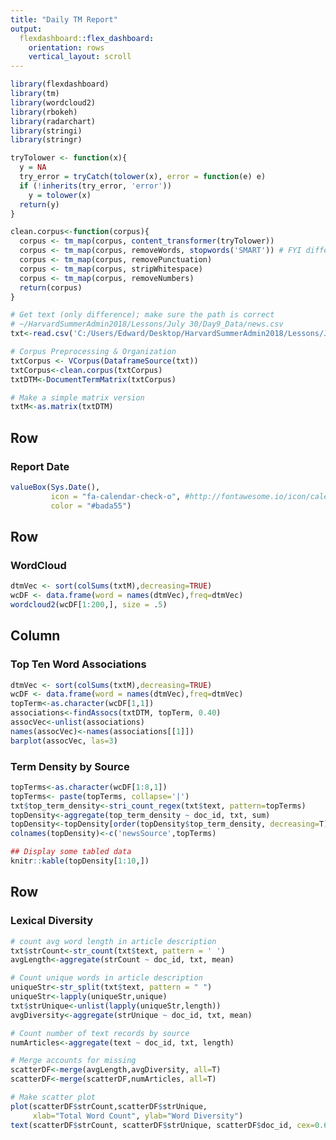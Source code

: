 ```yaml
---
title: "Daily TM Report"
output: 
  flexdashboard::flex_dashboard:
    orientation: rows
    vertical_layout: scroll
---
```


```r
library(flexdashboard)
library(tm)
library(wordcloud2)
library(rbokeh)
library(radarchart)
library(stringi)
library(stringr)

tryTolower <- function(x){
  y = NA
  try_error = tryCatch(tolower(x), error = function(e) e)
  if (!inherits(try_error, 'error'))
    y = tolower(x)
  return(y)
}

clean.corpus<-function(corpus){
  corpus <- tm_map(corpus, content_transformer(tryTolower))
  corpus <- tm_map(corpus, removeWords, stopwords('SMART')) # FYI different than training
  corpus <- tm_map(corpus, removePunctuation)
  corpus <- tm_map(corpus, stripWhitespace)
  corpus <- tm_map(corpus, removeNumbers)
  return(corpus)
}

# Get text (only difference); make sure the path is correct
# ~/HarvardSummerAdmin2018/Lessons/July 30/Day9_Data/news.csv
txt<-read.csv('C:/Users/Edward/Desktop/HarvardSummerAdmin2018/Lessons/July 30/Day9_Data/news.csv', stringsAsFactors = F, encoding = 'UTF-8')

# Corpus Preprocessing & Organization
txtCorpus <- VCorpus(DataframeSource(txt))
txtCorpus<-clean.corpus(txtCorpus)
txtDTM<-DocumentTermMatrix(txtCorpus)

# Make a simple matrix version
txtM<-as.matrix(txtDTM)
```

Row 
-----------------------------------------------------------------------

### Report Date

```r
valueBox(Sys.Date(), 
         icon = "fa-calendar-check-o", #http://fontawesome.io/icon/calendar-check-o/
         color = "#bada55")

```

Row
-----------------------------------------------------------------------

### WordCloud

```r
dtmVec <- sort(colSums(txtM),decreasing=TRUE)
wcDF <- data.frame(word = names(dtmVec),freq=dtmVec)
wordcloud2(wcDF[1:200,], size = .5)
```

Column 
-----------------------------------------------------------------------

### Top Ten Word Associations

```r
dtmVec <- sort(colSums(txtM),decreasing=TRUE)
wcDF <- data.frame(word = names(dtmVec),freq=dtmVec)
topTerm<-as.character(wcDF[1,1])
associations<-findAssocs(txtDTM, topTerm, 0.40)
assocVec<-unlist(associations)
names(assocVec)<-names(associations[[1]])
barplot(assocVec, las=3) 
```

### Term Density by Source

```r
topTerms<-as.character(wcDF[1:8,1])
topTerms<- paste(topTerms, collapse='|')
txt$top_term_density<-stri_count_regex(txt$text, pattern=topTerms)
topDensity<-aggregate(top_term_density ~ doc_id, txt, sum)
topDensity<-topDensity[order(topDensity$top_term_density, decreasing=T),]
colnames(topDensity)<-c('newsSource',topTerms)

## Display some tabled data
knitr::kable(topDensity[1:10,])
```

Row 
-----------------------------------------------------------------------

### Lexical Diversity

```r
# count avg word length in article description
txt$strCount<-str_count(txt$text, pattern = ' ')
avgLength<-aggregate(strCount ~ doc_id, txt, mean)

# Count unique words in article description 
uniqueStr<-str_split(txt$text, pattern = " ")
uniqueStr<-lapply(uniqueStr,unique)
txt$strUnique<-unlist(lapply(uniqueStr,length))
avgDiversity<-aggregate(strUnique ~ doc_id, txt, mean)

# Count number of text records by source
numArticles<-aggregate(text ~ doc_id, txt, length)

# Merge accounts for missing
scatterDF<-merge(avgLength,avgDiversity, all=T)
scatterDF<-merge(scatterDF,numArticles, all=T)

# Make scatter plot
plot(scatterDF$strCount,scatterDF$strUnique,
     xlab="Total Word Count", ylab="Word Diversity")
text(scatterDF$strCount, scatterDF$strUnique, scatterDF$doc_id, cex=0.6, pos=4, col="red")
 
```